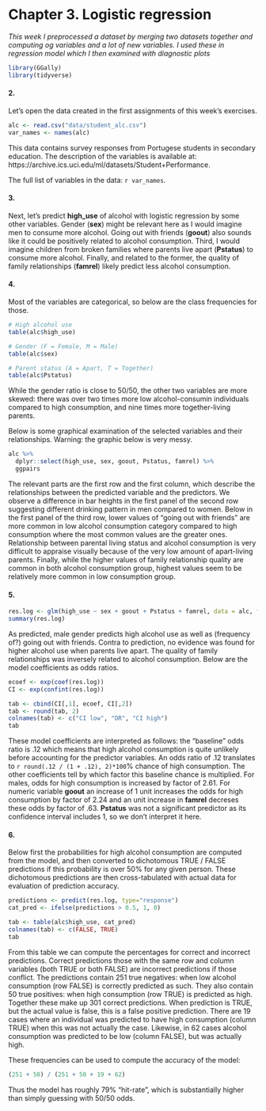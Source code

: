 # Chapter 3. Logistic regression

*This week I preprocessed a dataset by merging two datasets together and computing  og variables and a lot of new variables. I used these in regression model which I then examined with diagnostic plots*

```r
library(GGally)
library(tidyverse)
```

#### 2. 

Let's open the data created in the first assignments of this week's exercises. 

```r
alc <- read.csv("data/student_alc.csv")
var_names <- names(alc)
```

This data contains survey responses from Portugese students in secondary education.  The description of the variables is available at: https://archive.ics.uci.edu/ml/datasets/Student+Performance. 

The full list of variables in the data: `r var_names`.

#### 3.

Next, let's predict **high_use** of alcohol with logistic regression by some other variables. Gender (**sex**) might be relevant here as I would imagine men to consume more alcohol. Going out with friends (**goout**) also sounds like it could be positively related to alcohol consumption. Third, I would imagine children from broken families where parents live apart (**Pstatus**) to consume more alcohol. Finally, and related to the former, the quality of family relationships (**famrel**) likely predict less alcohol consumption.

#### 4.

Most of the variables are categorical, so below are the class frequencies for those.

```r
# High alcohol use
table(alc$high_use)

# Gender (F = Female, M = Male)
table(alc$sex)

# Parent status (A = Apart, T = Together)
table(alc$Pstatus)
```

While the gender ratio is close to 50/50, the other two variables are more skewed: there was over two times more low alcohol-consumin individuals compared to high consumption, and nine times more together-living parents. 

Below is some graphical examination of the selected variables and their relationships. Warning: the graphic below is very messy.

```r
alc %>%
  dplyr::select(high_use, sex, goout, Pstatus, famrel) %>%
  ggpairs
```

The relevant parts are the first row and the first column, which describe the relationships between the predicted variable and the predictors. We observe a difference in bar heights in the first panel of the second row suggesting different drinking pattern in men compared to women. Below in the first panel of the third row, lower values of "going out with friends" are more common in low alcohol consumption category compared to high consumption where the most common values are the greater ones. Relationship between parental living status and alcohol consumption is very difficult to appraise visually because of the very low amount of apart-living parents. Finally, while the higher values of family relationship quality are common in both alcohol consumption group, highest values seem to be relatively more common in low consumption group.

#### 5. 

```r
res.log <- glm(high_use ~ sex + goout + Pstatus + famrel, data = alc, family="binomial")
summary(res.log)
```

As predicted, male gender predicts high alcohol use as well as (frequency of?) going out with friends. Contra to prediction, no evidence was found for higher alcohol use when parents live apart. The quality of family relationships was inversely related to alcohol consumption. Below are the model coefficients as odds ratios.

```r
ecoef <- exp(coef(res.log))
CI <- exp(confint(res.log))

tab <- cbind(CI[,1], ecoef, CI[,2])
tab <- round(tab, 2)
colnames(tab) <- c("CI low", "OR", "CI high")
tab
```

These model coefficients are interpreted as follows: the "baseline" odds ratio is .12 which means that high alcohol consumption is quite unlikely before accounting for the predictor variables. An odds ratio of .12 translates to `r round(.12 / (1 + .12), 2)*100`% chance of high consumption. The other coefficients tell by which factor this baseline chance is multiplied. For males, odds for high consumption is increased by factor of 2.61. For numeric variable **goout** an increase of 1 unit increases the odds for high consumption by factor of 2.24 and an unit increase in **famrel** decreses these odds by factor of .63. **Pstatus** was not a significant predictor as its confidence interval includes 1, so we don't interpret it here.  

#### 6. 

Below first the probabilities for high alcohol consumption are computed from the model, and then converted to dichotomous TRUE / FALSE predictions if this probability is over 50% for any given person. These dichotomous predictions are then cross-tabulated with actual data for evaluation of prediction accuracy.

```r
predictions <- predict(res.log, type="response")
cat_pred <- ifelse(predictions > 0.5, 1, 0)

tab <- table(alc$high_use, cat_pred)
colnames(tab) <- c(FALSE, TRUE)
tab
```

From this table we can compute the percentages for correct and incorrect predictions. Correct predictions those with the same row and column variables (both TRUE or both FALSE) are incorrect predictions if those conflict. The predictions contain 251 true negatives: when low alcohol consumption (row FALSE) is correctly predicted as such. They also contain 50 true positives: when high consumption (row TRUE) is predicted as high. Together these make up 301 correct predictions. When prediction is TRUE, but the actual value is false, this is a false positive prediction. There are 19 cases where an individual was predicted to have high consumption (column TRUE) when this was not actually the case. Likewise, in 62 cases alcohol consumption was predicted to be low (column FALSE), but was actually high. 

These frequencies can be used to compute the accuracy of the model:

```r
(251 + 50) / (251 + 50 + 19 + 62)
```
Thus the model has roughly 79% "hit-rate", which is substantially higher than simply guessing with 50/50 odds. 